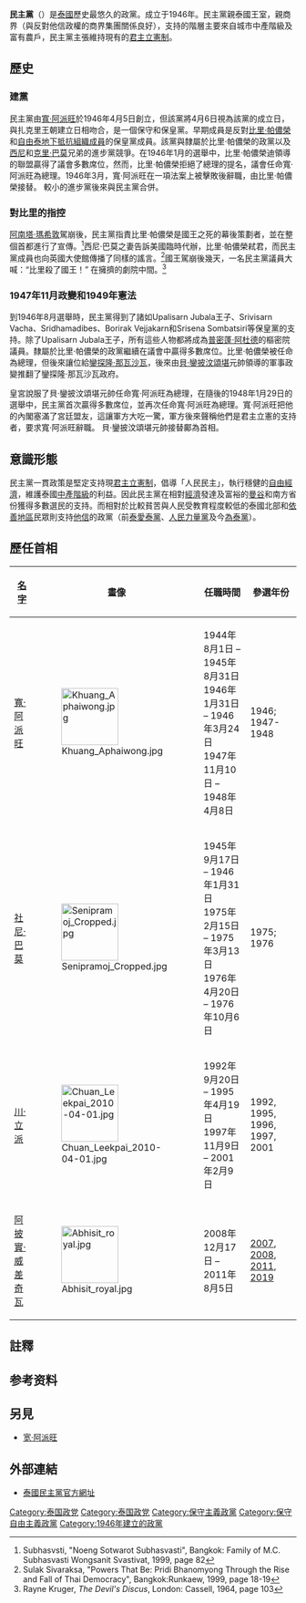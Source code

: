 {{noteTA
|1=zh:阿披實·威差奇瓦; zh-tw:艾比希; zh-hk:阿披實·威差奇瓦; zh-sg:阿比昔; zh-cn:阿披实·威差奇瓦;
|2=zh:阿披實; zh-tw:艾比希; zh-hk:阿披實; zh-sg:阿比昔; zh-cn:阿披实;
|3=zh-cn:他信; zh-tw:塔克辛; zh-hk:他信; zh-sg:达信;
}}
{{Infobox political party
|country = 泰國
|name = 民主黨
|name_native = พรรคประชาธิปัตย์ <br> Phak Prachathipat
|colorcode = {{Party meta/color/泰國民主黨}}
| logo = <!-- 檔案不存在 [[File:Democrat_TH_Logo.svg|250px]] ，可從英文維基百科取得 -->
|leader = 朱林·拉克薩納維西 （Jurin Laksanawisit）
|secretary_general  = {{le|Chalermchai Sri-on}}
|leader1_title = 首席顧問
|leader1_name = [[川·立派|川·立派]]
|slogan = {{lang|th|สจฺจํเว อมตา วาจา}}<br /> 「真理永恆不移」<ref>{{cite web |url= http://ir.canterbury.ac.nz/bitstream/10092/4350/1/guthrie_vol_1_thesis.pdf |title= A Study of the History and Cult of the Buddhist Earth Deity in Mainland Seast Asia (2004) |date= 2010-08-25 |format= PDF 9.2 MB Content copying allowed |work= PhD Thesis |publisher= University of Canterbury, Christchurch, New Zealand |page= 175 |quote= (''Samyutta Nikaya'' 452- 5.1.189.) |accessdate= 2014-03-22 |archive-date= 2012-03-04 |archive-url= https://web.archive.org/web/20120304205405/http://ir.canterbury.ac.nz/bitstream/10092/4350/1/guthrie_vol_1_thesis.pdf |dead-url= no }}</ref>
|foundation = {{start date|1946|4|5}}
|headquarters =
|newspaper =
|youth_wing = Democrat Party Youth Action<ref>{{Cite web |url=http://www.democrat.or.th/th/youngdemocrat/internship/background/ |title=存档副本 |access-date=2014-03-22 |archive-url=https://web.archive.org/web/20140322085239/http://www.democrat.or.th/th/youngdemocrat/internship/background/ |archive-date=2014-03-22 |dead-url=yes }}</ref>
|membership_year =
|membership =
|ideology = [[君主立宪制|君主立宪制]]<br>[[保守自由主义|保守自由主义]]<ref name="#1">{{Citation |author=Siripan Nogsuan Sawasdee |title=Thailand |work=Political Parties and Democracy: Contemporary Western Europe and Asia |publisher=Palgrave Macmillan |year=2012 |page=157}}</ref><br>[[古典自由主义|古典自由主义]]<ref name="Pacific">{{Citation |first=Evan S. |last=Medeiros |title=Pacific Currents: The Responses of U.S. Allies and Security Partners in East Asia to China's Rise |publisher=RAND |year=2008 |page=130}}</ref><ref name="Connors">{{Citation |first=Michael K. |last=Connors |title=Article of Faith: The Failure of Royal Liberalism in Thailand |journal=Journal of Contemporary Asia |volume=38 |number=1 |date=2008-02|page=157 |url=http://www.sameskybooks.org/wp-content/uploads/2008/02/j-of-contem-asia-2008-connors-michael-k-article-of-faith-the-failure-of-royal-liberalism-in-thailand.pdf |archive-url=https://web.archive.org/web/20080723220116/http://www.sameskybooks.org/wp-content/uploads/2008/02/j-of-contem-asia-2008-connors-michael-k-article-of-faith-the-failure-of-royal-liberalism-in-thailand.pdf|archive-date=2008-07-23}}</ref><ref>{{Citation |first=Jason P. |last=Abbott |title=Developmentalism and Dependency in Southeast Asia: The case of the automotive industry |publisher=RoutledgeCurzon |year=2003 |page=112}}</ref><br>[[民族主義|泰國民族主義]]<ref name="#1"/>
|position = [[中间偏右|中间偏右]]<ref>{{Cite book | url=https://books.google.com/?id=7UCl7VE4VMIC&pg=PA225&lpg=PA225&dq=democrat+party+thai+right+wing#v=onepage&q=democrat%20party%20thai%20right%20wing&f=false |title = Dictionary of the Modern Politics of Southeast Asia|isbn = 9781135129453|last1 = Leifer|first1 = Michael|date = 2013-05-13}}</ref><ref>{{cite web|url=http://www.nationmultimedia.com/detail/opinion/30335859|title=Can Thailand rely on the Democrat Party for democracy?|date=9 January 2018|website=[[国家_(杂志)|The Nation]]|last1=Phakdeewanich|first1=Titipol|accessdate=2020-06-14|archive-date=2019-02-07|archive-url=https://web.archive.org/web/20190207020937/http://www.nationmultimedia.com/detail/opinion/30335859|dead-url=no}}</ref><ref>{{cite web|url=https://www.bangkokpost.com/opinion/opinion/1577474/whats-next-for-the-democrat-party-|title=What's next for the Democrat Party?|date=2018-11-17|last1=Lohatepanont|first1=Ken|website=[[Bangkok_Post|Bangkok Post]]}}</ref><ref>{{Cite book | url=https://books.google.com/?id=O0R3uO1d9u4C&pg=PA209&lpg=PA209&dq=Democrat+Party+central+right+thai#v=onepage&q=Democrat%20Party%20central%20right%20thai&f=false |title = Chronicle of Thailand: Headline News Since 1946|isbn = 9789814217125|last1 = Grossman|first1 = Nicholas|year = 2009}}</ref>
|national =
|international = [[國際自由聯盟|國際自由聯盟]]
|affiliation1_title = 大陸聯盟
|affiliation1 = [[亞洲自由民主聯盟|亞洲自由民主聯盟]]
|colors = [[藍色|藍色]]
|seats1_title = [[泰國眾議院|泰國眾議院]]
|seats1 = {{Infobox political party/seats|52|500|hex={{Party meta/color/泰國民主黨}}}}
|website = [http://democrat.or.th/ democrat.or.th]
|footnotes =
}}

'''民主黨'''（{{lang-th|พรรคประชาธิปัตย์|translit=Phak Prachathipat}}）是[[泰國|泰國]]歷史最悠久的政黨。成立于1946年。民主黨親泰國王室，親商界（與反對他信政權的商界集團關係良好），支持的階層主要來自城市中產階級及富有農戶，民主黨主張維持現有的[[君主立憲制|君主立憲制]]。

==歷史==
===建黨===
民主黨由[[寬·阿派旺|寬·阿派旺]]於1946年4月5日創立，但該黨將4月6日視為該黨的成立日，與扎克里王朝建立日相吻合，是一個保守和保皇黨。早期成員是反對[[比里·帕儂榮|比里·帕儂榮]]和[[自由泰人運動|自由泰地下抵抗組織成員]]的保皇黨成員。該黨與隸屬於比里·帕儂榮的政黨以及[[社尼·巴莫|西尼]]和[[克立·巴莫|克里·巴莫]]兄弟的進步黨競爭。在1946年1月的選舉中，比里·帕儂榮迪領導的聯盟贏得了議會多數席位，然而，比里·帕儂榮拒絕了總理的提名，議會任命寬·阿派旺為總理。1946年3月，寬·阿派旺在一項法案上被擊敗後辭職，由比里·帕儂榮接替。 較小的進步黨後來與民主黨合併。
===對比里的指控 ===
[[阿南塔瑪希敦|阿南塔·瑪希敦]]駕崩後，民主黨指責比里·帕儂榮是國王之死的幕後策劃者，並在整個首都進行了宣傳。<ref>Subhasvsti, "Noeng Sotwarot Subhasvasti", Bangkok: Family of M.C. Subhasvasti Wongsanit Svastivat, 1999, page 82</ref>西尼·巴莫之妻告訴美國臨時代辦，比里·帕儂榮弒君，而民主黨成員也向英國大使館傳播了同樣的謠言。<ref>Sulak Sivaraksa, "Powers That Be: Pridi Bhanomyong Through the Rise and Fall of Thai Democracy", Bangkok:Runkaew, 1999, page 18-19</ref>國王駕崩後幾天，一名民主黨議員大喊：“比里殺了國王！” 在擁擠的劇院中間。<ref>Rayne Kruger, ''The Devil's Discus'', London: Cassell, 1964, page 103</ref>
===1947年11月政變和1949年憲法===
到1946年8月選舉時，民主黨得到了諸如Upalisarn Jubala王子、Srivisarn Vacha、Sridhamadibes、Borirak Vejjakarn和Srisena Sombatsiri等保皇黨的支持。除了Upalisarn Jubala王子，所有這些人物都將成為[[普密蓬·阿杜德|普密蓬·阿杜德]]的樞密院議員。隸屬於比里·帕儂榮的政黨繼續在議會中贏得多數席位。比里·帕儂榮被任命為總理，但後來讓位給[[鑾探隆·那瓦沙瓦|鑾探隆·那瓦沙瓦]]，後來由[[鑾披汶·頌堪|貝·鑾披汶頌堪]]元帥領導的軍事政變推翻了鑾探隆·那瓦沙瓦政府。

皇宮說服了貝·鑾披汶頌堪元帥任命寬·阿派旺為總理，在隨後的1948年1月29日的選舉中，民主黨首次贏得多數席位，並再次任命寬·阿派旺為總理。寬·阿派旺把他的內閣塞滿了宮廷盟友，這讓軍方大吃一驚，軍方後來聲稱他們是君主立憲的支持者，要求寬·阿派旺辭職。 貝·鑾披汶頌堪元帥接替鄺為首相。

== 意識形態 ==
民主黨一貫政策是堅定支持現[[君主立憲制|君主立憲制]]，倡導「人民民主」，執行穩健的[[自由經濟|自由經濟]]，維護泰國[[中產階級|中產階級]]的利益。因此民主黨在相對[[經濟|經濟]]發達及富裕的[[曼谷|曼谷]]和南方省份獲得多數選民的支持。而相對於比較貧苦與人民受教育程度較低的泰國北部和[[依善地區|依善地區]]民眾則支持[[他信|他信]]的政黨（前[[泰愛泰黨|泰愛泰黨]]、[[人民力量黨|人民力量黨]]及今[[為泰黨|為泰黨]]）。

== 歷任首相 ==
{| class="sortable wikitable"
|-
! [[名字|名字]]
! 畫像
! 任職時間
! 參選年份
|-
| [[寬·阿派旺|寬·阿派旺]]
| [[Image:Khuang_Aphaiwong.jpg|100px]] 
| 1944年8月1日 – 1945年8月31日<br />1946年1月31日 – 1946年3月24日<br />1947年11月10日 – 1948年4月8日
| 1946; 1947-1948
|-
| [[社尼·巴莫|社尼·巴莫]]
| [[Image:Senipramoj_Cropped.jpg|100px]]
| 1945年9月17日 – 1946年1月31日<br />1975年2月15日 – 1975年3月13日<br />1976年4月20日 – 1976年10月6日
| 1975; 1976 
|-
| [[川·立派|川·立派]]
| [[Image:Chuan_Leekpai_2010-04-01.jpg|100px]]
| 1992年9月20日 – 1995年4月19日<br />1997年11月9日 – 2001年2月9日
| 1992, 1995, 1996, 1997, 2001
|-
| [[阿披實·威差奇瓦|阿披實·威差奇瓦]]
| [[Image:Abhisit_royal.jpg|100px]]
| 2008年12月17日 – 2011年8月5日{{Efn|group=upper-alpha|Although the Democrats lost the election, Abhisit was selected as prime minister after the elected People's Power Party was banned by the Constitutional Court.}}
| [[2007年泰國眾議院選舉|2007]], [[2008年泰国政治危机|2008]], [[2011年泰國大選|2011]], [[2019年泰國眾議院選舉|2019]]
|}

== 註釋 ==
{{Reflist|group=upper-alpha}}

==参考资料==
{{reflist|30em}}

== 另見 ==
* [[宽·阿派旺|宽·阿派旺]]

== 外部連結 ==
* [http://www.democrat.or.th/ 泰國民主黨官方網址] {{Wayback|url=http://www.democrat.or.th/ |date=20051201020701 }}

{{泰國政黨}}

[[Category:泰国政党|Category:泰国政党]]

[[Category:泰国政党|Category:泰国政党]]
[[Category:保守主義政黨|Category:保守主義政黨]]
[[Category:保守自由主義政黨|Category:保守自由主義政黨]]
[[Category:1946年建立的政黨|Category:1946年建立的政黨]]